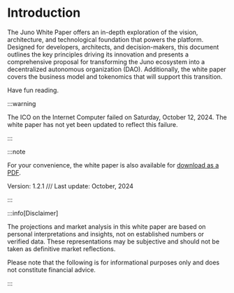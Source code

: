 # Introduction

The Juno White Paper offers an in-depth exploration of the vision, architecture, and technological foundation that powers the platform. Designed for developers, architects, and decision-makers, this document outlines the key principles driving its innovation and presents a comprehensive proposal for transforming the Juno ecosystem into a decentralized autonomous organization (DAO). Additionally, the white paper covers the business model and tokenomics that will support this transition.

Have fun reading.

:::warning

The ICO on the Internet Computer failed on Saturday, October 12, 2024. The white paper has not yet been updated to reflect this failure.

:::

:::note

For your convenience, the white paper is also available for <a href="/files/juno-white-paper.pdf" target="_blank">download as a PDF</a>.

Version: 1.2.1 /// Last update: October, 2024

:::

:::info[Disclaimer]

The projections and market analysis in this white paper are based on personal interpretations and insights, not on established numbers or verified data. These representations may be subjective and should not be taken as definitive market reflections.

Please note that the following is for informational purposes only and does not constitute financial advice.

:::
